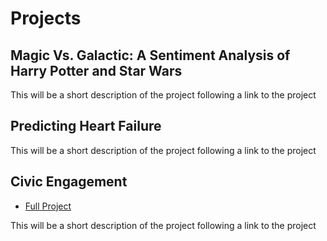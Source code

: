 # Projects

## Magic Vs. Galactic: A Sentiment Analysis of Harry Potter and Star Wars 

This will be a short description of the project following a link to the project

## Predicting Heart Failure

This will be a short description of the project following a link to the project

## Civic Engagement

- [Full Project](civic_engagement.html)

This will be a short description of the project following a link to the project

